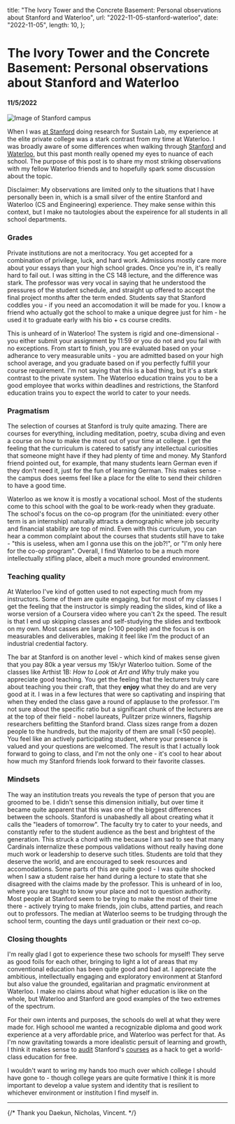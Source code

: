   title: "The Ivory Tower and the Concrete Basement: Personal observations about Stanford and Waterloo",
  url: "2022-11-05-stanford-waterloo",
  date: "2022-11-05",
  length: 10,
};

# The Ivory Tower and the Concrete Basement: Personal observations about Stanford and Waterloo

#### 11/5/2022

![Image of Stanford campus](/images/2022-11-05-stanford-waterloo/stanford.jpg)

When I was [at Stanford](/blog/2022-10-19-stanford) doing research for Sustain Lab, my experience at the elite private college was a stark contrast from my time at Waterloo. I was broadly aware of some differences when walking through [Stanford](https://youtu.be/jCWwxiPxsEw) and [Waterloo](https://youtu.be/SPk14LZFT1o), but this past month really opened my eyes to nuance of each school. The purpose of this post is to share my most striking observations with my fellow Waterloo friends and to hopefully spark some discussion about the topic.

Disclaimer: My observations are limited only to the situations that I have personally been in, which is a small silver of the entire Stanford and Waterloo (CS and Engineering) experience. They make sense within this context, but I make no tautologies about the expeirence for all students in all school departments. 

### Grades
Private institutions are not a meritocracy. You get accepted for a combination of privilege, luck, and hard work. Admissions mostly care more about your essays than your high school grades. Once you're in, it's really hard to fail out. I was sitting in the CS 148 lecture, and the difference was stark. The professor was very vocal in saying that he understood the pressures of the student schedule, and straight up offered to accept the final project months after the term ended. Students say that Stanford coddles you - if you need an accomodation it will be made for you. I know a friend who actually got the school to make a unique degree just for him - he used it to graduate early with his bio + cs course credits.

This is unheard of in Waterloo! The system is rigid and one-dimensional - you either submit your assignment by 11:59 or you do not and you fail with no exceptions. From start to finish, you are evaluated based on your adherance to very measurable units - you are admitted based on your high school average, and you graduate based on if you perfectly fulfill your course requirement. I'm not saying that this is a bad thing, but it's a stark contrast to the private system. The Waterloo education trains you to be a good employee that works within deadlines and restrictions, the Stanford education trains you to expect the world to cater to your needs.

### Pragmatism

The selection of courses at Stanford is truly quite amazing. There are courses for everything, including meditation, poetry, scuba diving and even a course on how to make the most out of your time at college. I get the feeling that the curriculum is catered to satisfy any intellectual curiosities that someone might have if they had plenty of time and money. My Stanford friend pointed out, for example, that many students learn German even if they don't need it, just for the fun of learning German. This makes sense - the campus does seems feel like a place for the elite to send their children to have a good time.

Waterloo as we know it is mostly a vocational school. Most of the students come to this school with the goal to be work-ready when they graduate. The school's focus on the co-op program (for the uninitiated: every other term is an internship) naturally attracts a demographic where job security and financial stability are top of mind. Even with this curriculum, you can hear a common complaint about the courses that students still have to take - "this is useless, when am I gonna use this on the job?!", or "I'm only here for the co-op program". Overall, I find Waterloo to be a much more intellectually stifling place, albeit a much more grounded environment.

### Teaching quality

At Waterloo I've kind of gotten used to not expecting much from my instructors. Some of them are quite engaging, but for most of my classes I get the feeling that the instructor is simply reading the slides, kind of like a worse version of a Coursera video where you can't 2x the speed. The result is that I end up skipping classes and self-studying the slides and textbook on my own. Most casses are large (>100 people) and the focus is on measurables and deliverables, making it feel like I'm the product of an industrial credential factory.

The bar at Stanford is on another level - which kind of makes sense given that you pay 80k a year versus my 15k/yr Waterloo tuition. Some of the classes like Arthist 1B: *How to Look at Art and Why* truly make you appreciate good teaching. You get the feeling that the lecturers truly care about teaching you their craft, that they **enjoy** what they do and are very good at it. I was in a few lectures that were so captivating and inspiring that when they ended the class gave a round of applause to the professor. I'm not sure about the specific ratio but a significant chunk of the lecturers are at the top of their field - nobel laureats, Pulitzer prize winners, flagship researchers befitting the Stanford brand. Class sizes range from a dozen people to the hundreds, but the majority of them are small (<50 people). You feel like an actively participating student, where your presence is valued and your questions are welcomed. The result is that I actually look forward to going to class, and I'm not the only one - it's cool to hear about how much my Stanford friends look forward to their favorite classes.

### Mindsets

The way an institution treats you reveals the type of person that you are groomed to be. I didn't sense this dimension initially, but over time it became quite apparent that this was one of the biggest differences between the schools. Stanford is unabashedly all about creating what it calls the "leaders of tomorrow". The faculty try to cater to your needs, and constantly refer to the student audience as the best and brightest of the generation. This struck a chord with me because I am sad to see that many Cardinals internalize these pompous validations without really having done much work or leadership to deserve such titles. Students are told that they deserve the world, and are encouraged to seek resources and accomodations. Some parts of this are quite good - I was quite shocked when I saw a student raise her hand during a lecture to state that she disagreed with the claims made by the professor. This is unheard of in loo, where you are taught to know your place and not to question authority. Most people at Stanford seem to be trying to make the most of their time there - actively trying to make friends, join clubs, attend parties, and reach out to professors. The median at Waterloo seems to be trudging through the school term, counting the days until graduation or their next co-op.

### Closing thoughts

I'm really glad I got to experience these two schools for myself! They serve as good foils for each other, bringing to light a lot of areas that my conventional education has been quite good and bad at. I appreciate the ambitious, intellectually engaging and exploratory environment at Stanford but also value the grounded, egalitarian and pragmatic environment at Waterloo. I make no claims about what higher education is like on the whole, but Waterloo and Stanford are good examples of the two extremes of the spectrum.

For their own intents and purposes, the schools do well at what they were made for. High schoool me wanted a recognizable diploma and good work experience at a very affordable price, and Waterloo was perfect for that. As I'm now gravitating towards a more idealistic persuit of learning and growth, I think it makes sense to [audit](https://onedrive.live.com/redir?resid=659033F9B5551049%211470&authkey=%21ADLuETSYPd-pr-o&page=View&wd=target%28Stanford%2FCS248.one%7C72e74e63-a796-4271-9779-b7d2e3212a5d%2FCS248%7Cebdc4805-fc6c-4621-a4d4-2e1d0471276e%2F%29&wdorigin=NavigationUrl) Stanford's [courses](https://explorecourses.stanford.edu/) as a hack to get a world-class education for free.

I wouldn't want to wring my hands too much over which college I should have gone to - though college years are quite formative I think it is more important to develop a value system and identity that is resilient to whichever environment or institution I find myself in. 

---

{/* Thank you Daekun, Nicholas, Vincent. */}